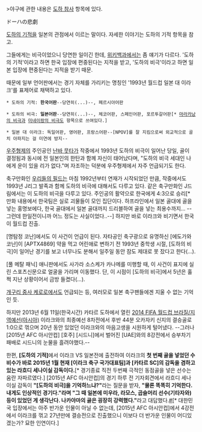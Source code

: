 >야구에 관한 내용은 [[도하 참사]] 항목에 있다.

ドーハの悲劇

[[도하의 기적]]을 일본의 관점에서 이르는 말이다. 자세한 이야기는 도하의 기적 항목을 참고.

그들에게는 비극이었으니 당연한 일이긴 한데, [[위키백과]]에서는 좀 얘기가 다르다. '도하의 기적'이라고 하면 한국 입장에 편중된다는 지적을 받고, '도하의 비극'이라고 하면 일본 입장에 편중된다는 지적을 받기 때문.

때문에 일부 언어판에서는 경기 자체를 가리키는 명칭인 '1993년 월드컵 일본 대 이라크'를 표제어로 채택하고 있다.

 * 도하의 기적: '''한국어판'''--당연히(...)--, 페르시아어판

 * 도하의 비극: '''일본어판'''--당연히(...)--, 체코어판, 스페인어판, 포르투갈어판[* [[마라카낭의 비극]]과 [[미네이랑의 비극]]도 항목으로 쓰여있다.]

 * 일본 대 이라크: 독일어판, 영어판, 프랑스어판--[NPOV]를 잘 지킴으로써 외교적으로 골치 아파지는 걸 미연에 방지--

[[우주형제]]의 주인공인 [[난바 뭇타]]가 작중에서 1993년 도하의 비극이 일어난 당일, 골이 결정됨과 동시에 전 일본인의 한탄과 함께 자신이 태어났다며, "도하의 비극 세대인 나에게 운이 있을 리가 없다."며 자조하는 덕분에 우주형제에서 자주 언급되기도 한다.

축구만화인 [[우리들의 필드]]는 마침 1992년부터 연재가 시작되었던 만큼, 작중에서도 1993년 J리그 발족과 함께 도하의 비극에 대해서도 다루고 있다. 같은 축구만화인 J드림에서는 이 도하의 비극을 다루고 있다. 주인공의 활약으로 한국에게 4:3으로 승리[* 만화 내용에서 한국팀은 실로 괴물들이 모인 집단이다. 하프라인에서 일본 골대에 골을 넣는 홍명보에다, 한국 골대에서 일본 골대까지 드리블하여 골을 넣는 최용수까지... --그런데 한일전이니까 어느 정도는 사실이었다..--] 하지만 바로 이라크와 비기면서 한국이 월드컵 진출.

[명탐정 코난]에서도 이 사건이 언급이 된다. 자타공인 축구광으로 유명하신 [에도가와 코난]이 [APTX4869] 약을 먹고 어린애로 변하기 전 1993년 중학생 시절, [도하의 비극]이 일어난 경기를 보고 너무나도 분해서 일주일 동안 잠도 제대로 못 잤다고 한다(...).

[풀 메탈 패닉] 애니판에서도 사가라 소스케가 카나메를 미행할 때, 이 사건이 표지에 실린 스포츠신문으로 얼굴을 가리며 이동했다.
단, 이 시점이 [도하의 비극]에서 5년은 훌쩍 지난 상황이어서 금방 들켰다(...).

[[개구리 중사 케로로]]에서도 언급되는 등, 여러모로 일본 축구팬들에겐 지울 수 없는 기억인 듯.

하지만 2013년 6월 11일(한국시간) 카타르 도하에서 열린 [[2014 FIFA 월드컵 브라질/지역예선(아시아)]] 이라크와의 최종예선 8차전에서 후반 44분 오카자키 신지의 결승골로 1:0으로 꺾으며 20년 동안 있었던 이라크와의 마음고생을 시원하게 털어냈다. --그러나 [2015년 AFC 아시안컵] [호주] [시드니]에서 벌어진 [UAE]와의 8강전에서 승부차기 패배로 시드니의 눈물을 흘려야했다.--

한편, '''[도하의 기적]'''에서 이라크 VS 일본전에 출전하여 이라크의 '''첫 번째 골을 넣었던 수비수가 바로 2015년 1월 현재 [이라크 축구 국가대표팀]과 [카타르 SC]의 감독을 겸하고 있는 라흐디 세나이실 감독이다.'''[* 경기종료 직전 두번째 극적인 동점골을 넣은 선수는 움란 자파르였다.] [2015년 AFC 아시안컵]의 경기 하루 전 기자회견에서 라흐디 세나이실 감독이 '''"[도하의 비극]을 기억하느냐?"'''라는 질문을 받자, '''"물론 똑똑히 기억한다. 내게도 인상적인 경기다."라며 "그 때 일본에 미우라, 라모스, 곱슬머리 선수(기타자와) 등이 있었던 게 생각난다. 나카야마의 골은 굉장히 강력했다."'''라고 대답했다.[http://news.chosun.com/site/data/html_dir/2015/01/16/2015011602757.html #][* 대한민국 입장에서는 아주 반가운 인물이 아닐 수 없는데, [2015년 AFC 아시안컵]에서 4강전에서 이라크를 꺾고 27년만에 결승전으로 진출했으니 이보다 더 반가운 인물이 어디있겠는가? 묘한 인연이다.]
